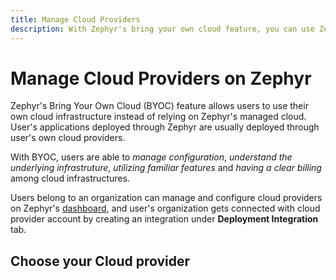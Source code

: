 ```yaml
---
title: Manage Cloud Providers
description: With Zephyr's bring your own cloud feature, you can use Zephyr with your existing cloud infrastructure to manage your applications
---
```



# Manage Cloud Providers on Zephyr

Zephyr's Bring Your Own Cloud (BYOC) feature allows users to use their own cloud infrastructure instead of relying on Zephyr's managed cloud. User's applications deployed through Zephyr are usually deployed through user's own cloud providers.

With BYOC, users are able to _manage configuration_, _understand the underlying infrastruture_, _utilizing familiar features_ and _having a clear billing_ among cloud infrastructures.

Users belong to an organization can manage and configure cloud providers on Zephyr's [dashboard](https://app.zephyr-cloud.io), and user's organization gets connected with cloud provider account by creating an integration under **Deployment Integration** tab.

## Choose your Cloud provider 

<CardLayout>
<CloudProviderCards/>
</CardLayout>